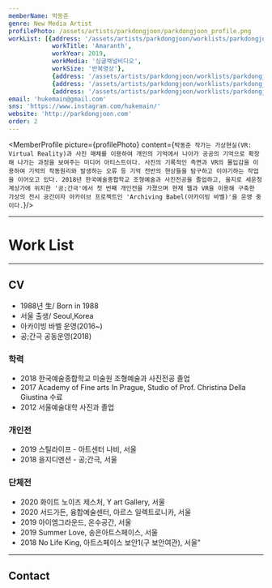 ```yaml
---
memberName: 박동준
genre: New Media Artist
profilePhoto: /assets/artists/parkdongjoon/parkdongjoon_profile.png
workList: [{address: '/assets/artists/parkdongjoon/worklists/parkdongjoon_1.jpg',
			workTitle: 'Amaranth',
			workYear: 2019,
			workMedia: '싱글채널비디오',
			workSize: '반복영상'},
			{address: '/assets/artists/parkdongjoon/worklists/parkdongjoon_2.jpg'},
			{address: '/assets/artists/parkdongjoon/worklists/parkdongjoon_3.jpg'},
			{address: '/assets/artists/parkdongjoon/worklists/parkdongjoon_4.jpg'}]
email: 'hukemain@gmail.com'
sns: 'https://www.instagram.com/hukemain/'
website: 'http://parkdongjoon.com'
order: 2
---
```

<MemberProfile picture={profilePhoto} content={`박동준 작가는 가상현실(VR: Virtual Reality)과 사진 매체를 이용하여 개인의 기억에서 나아가 공공의 기억으로 확장해 나가는 과정을 보여주는 미디어 아티스트이다. 사진의 기록적인 측면과 VR의 몰입감을 이용하여 기억의 작동원리와 발생하는 오류 등 기억 전반의 현상들을 탐구하고 이야기하는 작업을 이어오고 있다. 2018년 한국예술종합학교 조형예술과 사진전공을 졸업하고, 을지로 세운청계상가에 위치한 '공;간극'에서 첫 번째 개인전을 가졌으며 현재 웹과 VR을 이용해 구축한 가상의 전시 공간이자 아카이브 프로젝트인 'Archiving Babel(아카이빙 바벨)'을 운영 중이다.`}/>

---
# Work List
<MemberWorklist workList={workList} />

---

## CV
- 1988년 生/ Born in 1988
- 서울 출생/ Seoul,Korea
- 아카이빙 바벨 운영(2016~)
- 공;간극 공동운영(2018)

### 학력
- 2018 한국예술종합학교 미술원 조형예술과 사진전공 졸업
- 2017 Academy of Fine arts In Prague, Studio of Prof. Christina Della Giustina 수료
- 2012 서울예술대학 사진과 졸업
### 개인전
- 2019 스틸라이프 - 아트센터 나비, 서울
- 2018 을지디멘션 - 공;간극, 서울
### 단체전
- 2020 화이트 노이즈 제스처, Y art Gallery, 서울
- 2020 서드가든, 융합예술센터, 아르스 일렉트로니카, 서울
- 2019 아이엠그라운드, 온수공간, 서울
- 2019 Summer Love, 송은아트스페이스, 서울
- 2018 No Life King, 아트스페이스 보안1(구 보안여관), 서울"

---
## Contact
<MemberContact email={email} sns={sns} website={website} />
